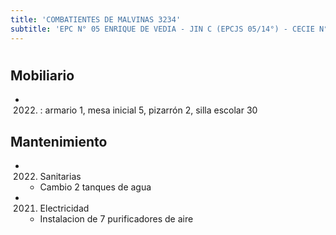 ```yaml
---
title: 'COMBATIENTES DE MALVINAS 3234'
subtitle: 'EPC N° 05 ENRIQUE DE VEDIA - JIN C (EPCJS 05/14°) - CECIE N° 24'
---
```


#


## Mobiliario

*  (2022) : armario 1, mesa inicial 5, pizarrón 2, silla escolar 30 





## Mantenimiento

*  (2022) Sanitarias 
    + Cambio 2 tanques de agua

*  (2021) Electricidad 
    + Instalacion de 7 purificadores de aire



